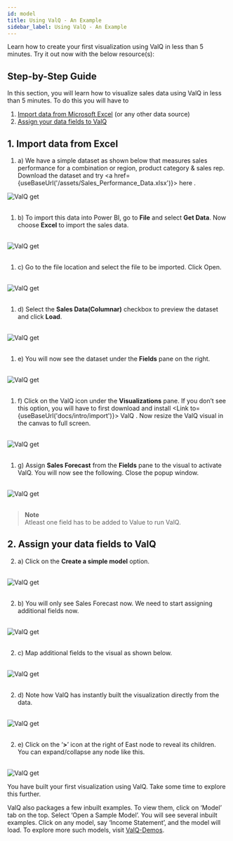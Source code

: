 ```yaml
---
id: model
title: Using ValQ - An Example
sidebar_label: Using ValQ - An Example
---
```


Learn how to create your first visualization using ValQ in less than 5 minutes. Try it out now with the below resource(s):
<Vimeo
    video="https://player.vimeo.com/video/330327639"
    responsive={true}
    width={640}
    height={480}
/>

## Step-by-Step Guide

In this section, you will learn how to visualize sales data using ValQ in less than 5 minutes. To do this you will have to

1. [Import data from Microsoft Excel](#step-by-step-guide) (or any other data source)
2. [Assign your data fields to ValQ](#2-assign-your-data-fields-to-valq-br-)

## 1. Import data from Excel <br /> 
1. a) We have a simple dataset as shown below that measures sales performance for a combination or region, product category & 
sales rep. 
Download the dataset and try <a href={useBaseUrl('/assets/Sales_Performance_Data.xlsx')}> here </a>.

<div style={{textAlign: 'center'}}>
  <Zoom>
<img alt="ValQ get" src={useBaseUrl('/doc-images/build/1.png')}
    width={490}
    height={395}
/>  
  </Zoom>
</div> <br />

1. b) To import this data into Power BI, go to **File** and select **Get Data**. Now choose **Excel** to import the sales data.
<br />

<div style={{textAlign: 'center'}}>
  <Zoom>
<img alt="ValQ get" src={useBaseUrl('/doc-images/build/2.png')}
    width={535}
    height={330}
/>
  </Zoom>
</div> <br />

1. c) Go to the file location and select the file to be imported. Click Open.
<br />

<div style={{textAlign: 'center'}}>
  <Zoom>
<img alt="ValQ get" src={useBaseUrl('/doc-images/build/3.png')} />
  </Zoom>
</div> <br />

1. d) Select the **Sales Data(Columnar)** checkbox to preview the dataset and click **Load**.
<br />

<div style={{textAlign: 'center'}}>
  <Zoom>
<img alt="ValQ get" src={useBaseUrl('/doc-images/build/4.png')} />
  </Zoom>
</div> <br />

1. e) You will now see the dataset under the **Fields** pane on the right.
<br />

<div style={{textAlign: 'center'}}>
  <Zoom>
<img alt="ValQ get" src={useBaseUrl('/doc-images/build/5.png')}
    width={430}
    height={385}/>
      </Zoom>
</div> <br />

1. f) Click on the ValQ icon under the **Visualizations** pane. If you don’t see this option, you will have to first download and install <Link to={useBaseUrl('docs/intro/import')}> ValQ </Link>.
Now resize the ValQ visual in the canvas to full screen.
<br />

<div style={{textAlign: 'center'}}>
  <Zoom>
<img alt="ValQ get" src={useBaseUrl('/doc-images/build/6.png')}/>
  </Zoom>
</div> <br />

1. g) Assign **Sales Forecast** from the **Fields** pane to the visual to activate ValQ. You will now see the following. Close the popup window.
<br />

<div style={{textAlign: 'center'}}>
  <Zoom>
<img alt="ValQ get" src={useBaseUrl('/doc-images/build/8.png')} />
  </Zoom>
</div> <br />

> **Note** <br />
Atleast one field has to be added to Value to run ValQ. 

## 2. Assign your data fields to ValQ <br /> 

2. a) Click on the **Create a simple model** option. 
<br />

<div style={{textAlign: 'center'}}>
  <Zoom>
<img alt="ValQ get" src={useBaseUrl('/doc-images/build/9.png')} />
  </Zoom>
</div> <br />

2. b) You will only see Sales Forecast now. We need to start assigning additional fields now.
<br />

<div style={{textAlign: 'center'}}>
  <Zoom>
<img alt="ValQ get" src={useBaseUrl('/doc-images/build/10.png')}/>
  </Zoom>
</div> <br />

2. c) Map additional fields to the visual as shown below.
<br />

<div style={{textAlign: 'center'}}>
  <Zoom>
<img alt="ValQ get" src={useBaseUrl('/doc-images/build/7.png')} 
    width={290}
    height={465}/>
      </Zoom>
</div> <br />

2. d) Note how ValQ has instantly built the visualization directly from the data.
<br />

<div style={{textAlign: 'center'}}>
  <Zoom>
<img alt="ValQ get" src={useBaseUrl('/doc-images/build/11.png')} />
  </Zoom>
</div> <br />

2. e) Click on the ‘**>**’ icon at the right of East node to reveal its children. You can expand/collapse any node like this.
<br />

<div style={{textAlign: 'center'}}>
  <Zoom>
<img alt="ValQ get" src={useBaseUrl('/doc-images/build/13.png')} />
  </Zoom>
</div>

You have built your first visualization using ValQ. Take some time to explore this further.

ValQ also packages a few inbuilt examples. To view them, click on ‘Model’ tab on the top.
Select ‘Open a Sample Model’. You will see several inbuilt examples.
Click on any model, say ‘Income Statement’, and the model will load. To explore more such models, visit <a href="https://valq.com/demos" target="_blank">ValQ-Demos</a>.
 